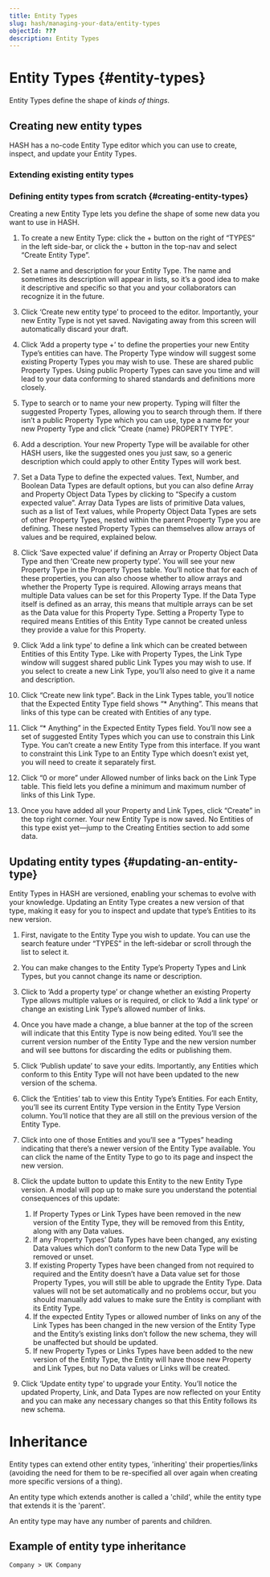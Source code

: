 ```yaml
---
title: Entity Types
slug: hash/managing-your-data/entity-types
objectId: ???
description: Entity Types
---
```


# Entity Types {#entity-types}

Entity Types define the shape of _kinds of things_.


## Creating new entity types

HASH has a no-code Entity Type editor which you can use to create, inspect, and update your Entity Types.

### Extending existing entity types

### Defining entity types from scratch {#creating-entity-types}

Creating a new Entity Type lets you define the shape of some new data you want to use in HASH.

1.  To create a new Entity Type: click the + button on the right of “TYPES” in the left side-bar, or click the + button in the top-nav and select “Create Entity Type”.

1.  Set a name and description for your Entity Type. The name and sometimes its description will appear in lists, so it’s a good idea to make it descriptive and specific so that you and your collaborators can recognize it in the future.

1.  Click ‘Create new entity type’ to proceed to the editor. Importantly, your new Entity Type is not yet saved. Navigating away from this screen will automatically discard your draft.

1.  Click ‘Add a property type +’ to define the properties your new Entity Type’s entities can have. The Property Type window will suggest some existing Property Types you may wish to use. These are shared public Property Types. Using public Property Types can save you time and will lead to your data conforming to shared standards and definitions more closely.

1.  Type to search or to name your new property. Typing will filter the suggested Property Types, allowing you to search through them. If there isn’t a public Property Type which you can use, type a name for your new Property Type and click “Create {name} PROPERTY TYPE”.

1.  Add a description. Your new Property Type will be available for other HASH users, like the suggested ones you just saw, so a generic description which could apply to other Entity Types will work best.

1.  Set a Data Type to define the expected values. Text, Number, and Boolean Data Types are default options, but you can also define Array and Property Object Data Types by clicking to “Specify a custom expected value”. Array Data Types are lists of primitive Data values, such as a list of Text values, while Property Object Data Types are sets of other Property Types, nested within the parent Property Type you are defining. These nested Property Types can themselves allow arrays of values and be required, explained below.

1.  Click ‘Save expected value’ if defining an Array or Property Object Data Type and then ‘Create new property type’. You will see your new Property Type in the Property Types table. You’ll notice that for each of these properties, you can also choose whether to allow arrays and whether the Property Type is required. Allowing arrays means that multiple Data values can be set for this Property Type. If the Data Type itself is defined as an array, this means that multiple arrays can be set as the Data value for this Property Type. Setting a Property Type to required means Entities of this Entity Type cannot be created unless they provide a value for this Property.

1.  Click ‘Add a link type’ to define a link which can be created between Entities of this Entity Type. Like with Property Types, the Link Type window will suggest shared public Link Types you may wish to use. If you select to create a new Link Type, you’ll also need to give it a name and description.

1.  Click “Create new link type”. Back in the Link Types table, you’ll notice that the Expected Entity Type field shows “\* Anything”. This means that links of this type can be created with Entities of any type.

1.  Click “\* Anything” in the Expected Entity Types field. You’ll now see a set of suggested Entity Types which you can use to constrain this Link Type. You can’t create a new Entity Type from this interface. If you want to constraint this Link Type to an Entity Type which doesn’t exist yet, you will need to create it separately first.

1.  Click “0 or more” under Allowed number of links back on the Link Type table. This field lets you define a minimum and maximum number of links of this Link Type.

1.  Once you have added all your Property and Link Types, click “Create” in the top right corner. Your new Entity Type is now saved. No Entities of this type exist yet—jump to the Creating Entities section to add some data.


## Updating entity types {#updating-an-entity-type}

Entity Types in HASH are versioned, enabling your schemas to evolve with your knowledge. Updating an Entity Type creates a new version of that type, making it easy for you to inspect and update that type’s Entities to its new version.

1.  First, navigate to the Entity Type you wish to update. You can use the search feature under “TYPES” in the left-sidebar or scroll through the list to select it.

1.  You can make changes to the Entity Type’s Property Types and Link Types, but you cannot change its name or description.

1.  Click to ‘Add a property type’ or change whether an existing Property Type allows multiple values or is required, or click to ‘Add a link type’ or change an existing Link Type’s allowed number of links.

1.  Once you have made a change, a blue banner at the top of the screen will indicate that this Entity Type is now being edited. You’ll see the current version number of the Entity Type and the new version number and will see buttons for discarding the edits or publishing them.

1.  Click ‘Publish update’ to save your edits. Importantly, any Entities which conform to this Entity Type will not have been updated to the new version of the schema.

1.  Click the ‘Entities’ tab to view this Entity Type’s Entities. For each Entity, you’ll see its current Entity Type version in the Entity Type Version column. You’ll notice that they are all still on the previous version of the Entity Type.

1.  Click into one of those Entities and you’ll see a “Types” heading indicating that there’s a newer version of the Entity Type available. You can click the name of the Entity Type to go to its page and inspect the new version.

1.  Click the update button to update this Entity to the new Entity Type version. A modal will pop up to make sure you understand the potential consequences of this update:

    1.  If Property Types or Link Types have been removed in the new version of the Entity Type, they will be removed from this Entity, along with any Data values.
    1.  If any Property Types’ Data Types have been changed, any existing Data values which don’t conform to the new Data Type will be removed or unset.
    1.  If existing Property Types have been changed from not required to required and the Entity doesn’t have a Data value set for those Property Types, you will still be able to upgrade the Entity Type. Data values will not be set automatically and no problems occur, but you should manually add values to make sure the Entity is compliant with its Entity Type.
    1.  If the expected Entity Types or allowed number of links on any of the Link Types has been changed in the new version of the Entity Type and the Entity’s existing links don’t follow the new schema, they will be unaffected but should be updated.
    1.  If new Property Types or Links Types have been added to the new version of the Entity Type, the Entity will have those new Property and Link Types, but no Data values or Links will be created.

1.  Click ‘Update entity type’ to upgrade your Entity. You’ll notice the updated Property, Link, and Data Types are now reflected on your Entity and you can make any necessary changes so that this Entity follows its new schema.

# Inheritance

Entity types can extend other entity types, 'inheriting' their properties/links (avoiding the need for them to be re-specified all over again when creating more specific versions of a thing).

An entity type which extends another is called a 'child', while the entity type that extends it is the 'parent'.

An entity type may have any number of parents and children.

## Example of entity type inheritance

`Company > UK Company`